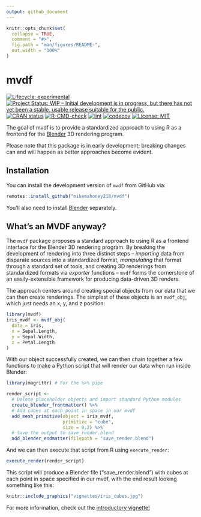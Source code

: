 ```yaml
---
output: github_document
---
```


<!-- README.md is generated from README.Rmd. Please edit that file -->

```r
knitr::opts_chunk$set(
  collapse = TRUE,
  comment = "#>",
  fig.path = "man/figures/README-",
  out.width = "100%"
)
```

# mvdf

<!-- badges: start -->
[![Lifecycle: experimental](https://img.shields.io/badge/lifecycle-experimental-orange.svg)](https://www.tidyverse.org/lifecycle/#experimental)
[![Project Status: WIP – Initial development is in progress, but there has not yet been a stable, usable release suitable for the public.](https://www.repostatus.org/badges/latest/wip.svg)](https://www.repostatus.org/#wip)
[![CRAN status](https://www.r-pkg.org/badges/version/mvdf)](https://CRAN.R-project.org/package=mvdf)
[![R-CMD-check](https://github.com/mikemahoney218/mvdf/workflows/R-CMD-check/badge.svg)](https://github.com/mikemahoney218/mvdf/actions)
[![lint](https://github.com/mikemahoney218/mvdf/workflows/lint/badge.svg)](https://github.com/mikemahoney218/mvdf/actions)
[![codecov](https://codecov.io/gh/mikemahoney218/terrainr/branch/master/graph/badge.svg)](https://codecov.io/gh/mikemahoney218/terrainr)
[![License: MIT](https://img.shields.io/badge/license-MIT-green)](https://choosealicense.com/licenses/mit/)
<!-- badges: end -->

The goal of mvdf is to provide a standardized approach to using R as a frontend
for the [Blender](https://www.blender.org/) 3D rendering program.

Please note that this package is in early development; breaking changes can and
will happen as better approaches become evident. 


## Installation

You can install the development version of `mvdf` from GitHub via:

``` r
remotes::install_github("mikemahoney218/mvdf")
```

You'll also need to install [Blender](https://www.blender.org/download/) 
separately.

## What's an MVDF anyway?

The `mvdf` package proposes a standard approach to using R as a frontend 
interface for the Blender 3D rendering program. By breaking the development of 
rendering into three distinct steps -- _importing_ data from disparate sources
into a standardized format, _manipulating_ that format through a standard set of
tools, and creating 3D renderings from standardized formats via _exporter_ 
functions -- `mvdf` forms the cornerstone of an easily-extensible framework for
producing data-driven 3D renders.

The approach centers around creating special objects from our data that we can 
then create renderings. The simplest of these objects is an `mvdf_obj`, which
just needs an x, y, and z position:

```r
library(mvdf)
iris_mvdf <- mvdf_obj(
  data = iris, 
  x = Sepal.Length,
  y = Sepal.Width,
  z = Petal.Length
)
```

With our object successfully created, we can then chain together a few functions
to make a Python script that will render our data when run inside Blender:

```r
library(magrittr) # For the %>% pipe

render_script <- 
  # Delete placeholder objects and import standard Python modules
  create_blender_frontmatter() %>%
  # Add cubes at each point in space in our mvdf
  add_mesh_primitive(object = iris_mvdf,
                     primitive = "cube", 
                     size = 0.2) %>% 
  # Save the output to save_render.blend
  add_blender_endmatter(filepath = "save_render.blend") 
```

And we can then execute that script from R using `execute_render`:

```r
execute_render(render_script)
```

This script will produce a Blender file ("save_render.blend") with cubes at 
each point in space specified in our mvdf, with the end result looking something
like this:

```r
knitr::include_graphics("vignettes/iris_cubes.jpg")
```

For more information, check out the [introductory vignette!](https://mikemahoney218.github.io/mvdf/articles/intro-to-mvdf.html)
